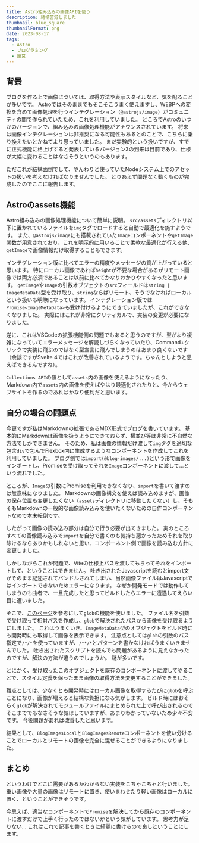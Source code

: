 ```yaml
---
title: Astro組み込みの画像APIを使う
description: 結構苦労しました
thumbnail: blue_square
thumbnailFormat: png
date: 2023-08-17
tags:
  - Astro
  - プログラミング
  - 運営
---
```


## 背景

ブログを作る上で画像については、取得方法や表示スタイルなど、気を配ることが多いです。
Astroではそのままでもそこそこうまく使えますし、WEBPへの変換を含めて画像処理を行うインテグレーション（`@astrojs/image`）がコミュニティの間で作られていたため、これを利用していました。
ところでAstroのいつかのバージョンで、組み込みの画像処理機能がアナウンスされています。
将来は画像インテグレーションは非推奨になる可能性もあるとのことで、こちらに乗り換えたいとかねてより思っていました。
まだ実験的という扱いですが、すでに正式機能に格上げすると発表しているバージョン3の到来は目前であり、仕様が大幅に変わることはなさそうというのもあります。

ただこれが結構面倒でして、やんわりと使っていたNodeシステム上でのアセットの扱いを考えなければなりませんでした。
とりあえず問題なく動くものが完成したのでここに報告します。

## Astroのassets機能

Astro組み込みの画像処理機能について簡単に説明。
`src/assets`ディレクトリ以下に置かれているファイルを`img`タグでロードすると自動で最適化を施すようです。
また、`@astrojs/image`にも搭載されていた`Image`コンポーネントや`getImage`関数が用意されており、これを明示的に用いることで柔軟な最適化が行える他、`getImage`で画像情報だけ取得することもできます。

インテグレーション版に比べてエラーの精度やメッセージの質が上がっていると思います。
特にローカル画像であれば`height`が不要な場合があるがリモート画像では両方必須であることは以前に比べてかなりわかりやすくなったと思います。
`getImage`や`Image`の引数オブジェクトの`src`フィールドは`string | ImageMetaData`型を受け取り、`string`ならばリモート、そうでなければローカルという扱いも明瞭になっています。
インテグレーション版では`Promise<ImageMetaData>`も受け付けるようにできていましたが、これができなくなりました。
実際にはこれが非常にクリティカルで、実装の変更が必要になりました。

逆に、これはVSCodeの拡張機能側の問題でもあると思うのですが、型がより複雑になっていてエラーメッセージを解読しづらくなっていたり、Command+クリックで実装に飛ぶのではなく型宣言に飛んでしまうのはあまり良くないです（余談ですがSvelte 4ではこれが改善されているようです。ちゃんとしようと思えばできるんですね）。

`Collections API`の値として`assets`内の画像を使えるようになったり、Markdown内で`assets`内の画像を使えばやはり最適化されたりと、今からウェブサイトを作るのであればかなり便利だと思います。

## 自分の場合の問題点

今更ですが私はMarkdownの拡張であるMDX形式でブログを書いています。
基本的にMarkdownは画像を扱うようにできておらず、横並び等は非常に不自然な方法でしかできません。
そのため、私は画像の情報だけ渡して`img`タグを適切な包含`div`で包んでFlexbox内に生成するようなコンポーネントを作成してこれを利用していました。
ブログ側では`import(@blog-images/...)`という形で画像をインポートし、Promiseを受け取ってそれを`Image`コンポーネントに渡して...という流れでした。

ところが、`Image`の引数にPromiseを利用できなくなり、`import`を書いて渡すのは無意味になりました。
Markdownの画像構文を使えば読み込めますが、画像の保存位置も変更したくない（`assets`ディレクトリに移動したくない）し、そもそもMarkdownの一般的な画像読み込みを使いたくないための自作コンポーネントなので本末転倒です。

したがって画像の読み込み部分は自分で行う必要が出てきました。
実のところすべての画像読み込みで`import`を自分で書くのも気持ち悪かったためそれを取り除けるならありかもしれないと思い、コンポーネント側で画像を読み込む方針に変更しました。

しかしながらこれが問題で、Viteの仕様上パスを渡してもらってそれをインポートして、ということはできません。
吐き出されたJavascriptを読むとimport文がそのまま記述されてバンドルされてしまい、当然画像ファイルはJavascriptではインポートできないためエラーになります。
なぜか開発モードでは動作してしまうのも曲者で、一旦完成したと思ってビルドしたらエラーに遭遇してえらい目に遭いました。

そこで、[このページ](https://github.com/withastro/astro/issues/3373)を参考にして`glob`の機能を使いました。
ファイル名を引数で受け取って相対パスを作成し、`glob`で解決されたパスから画像を受け取るようにしました。
これはうまくいき、`ImageMetaData`型のオブジェクトをビルド時にも開発時にも取得して画像を表示できます。
注意点としては`glob`の引数のパス指定で`/*/*`を使っていますが、`/**/*`とパターンを書かなければうまくいきませんでした。
吐き出されたスクリプトを読んでも問題があるように見えなかったのですが、解決の方法が違うのでしょうか。
謎が多いです。

とにかく、受け取ったこのオブジェクトを既存のコンポーネントに渡してやることで、スタイル定義を保ったまま画像の取得方法を変更することができました。

難点としては、少なくとも開発時にはローカル画像を取得するたびに`glob`を呼ぶことになり、画像が増えると結構な負担になる気がします。
ビルド時にはおそらく`glob`が解決されてモジュールファイルにまとめられた上で呼び出されるのでそこまででもなさそうな気はしていますが、あまりわかっていないため少々不安です。
今後問題があれば改善したと思います。

結果として、`BlogImagesLocal`と`BlogImagesRemote`コンポーネントを使い分けることでローカルとリモートの画像を完全に混ぜることができるようになりました。

## まとめ

というわけでどこに需要があるかわからない実装をこちゃこちゃと行いました。
重い画像や大量の画像はリモートに置き、使いまわせたり軽い画像はローカルに置く、ということができそうです。

今思えば、適当なコンポーネントで`Promise`を解決してから既存のコンポーネントに渡すだけで上手く行ったのではないかという気がしています。
思考力が足りない...
これはこれで記事を書くときに綺麗に書けるので良しということにします。
